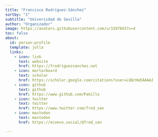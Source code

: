 ```yaml
---
title: "Francisco Rodríguez-Sánchez"
sortby: "1"
subtitle: "Universidad de Sevilla"
author: "Organizador"
image: https://avatars.githubusercontent.com/u/1597843?v=4
toc: false
about:
  id: person-profile
  template: jolla
  links:
    - icon: link
      text: website
      href: https://frodriguezsanchez.net
    - icon: mortarboard
      text: scholar
      href: https://scholar.google.com/citations?user=LQQrHeEAAAAJ
    - icon: github
      text: github
      href: https://www.github.com/Pakillo
    - icon: twitter
      text: twitter
      href: https://www.twitter.com/frod_san
    - icon: mastodon
      text: mastodon
      href: https://ecoevo.social/@frod_san

---
```


:::{#person-profile}
:::




